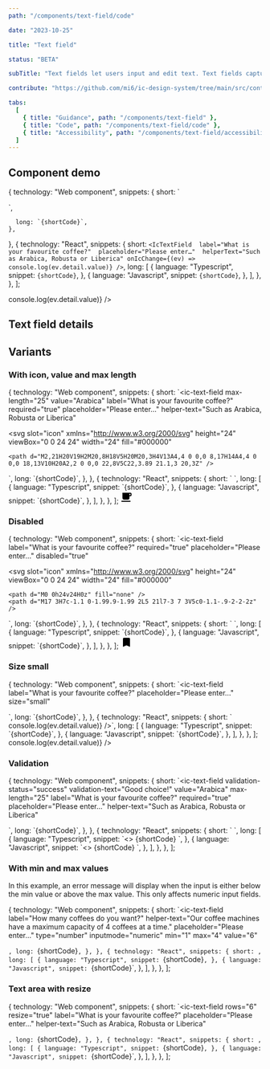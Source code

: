```yaml
---
path: "/components/text-field/code"

date: "2023-10-25"

title: "Text field"

status: "BETA"

subTitle: "Text fields let users input and edit text. Text fields capture a single line of text and text areas capture multiple lines of text."

contribute: "https://github.com/mi6/ic-design-system/tree/main/src/content/structured/components/text-field"

tabs:
  [
    { title: "Guidance", path: "/components/text-field" },
    { title: "Code", path: "/components/text-field/code" },
    { title: "Accessibility", path: "/components/text-field/accessibility" },
  ]
---
```



## Component demo

  {
    technology: "Web component",
    snippets: {
      short: `<ic-text-field 
    label="What is your favourite coffee?" 
    placeholder="Please enter…" 
    helper-text="Such as Arabica, Robusta or Liberica">
</ic-text-field>
<script>
  const textField = document.querySelector('ic-text-field');
  textfield.addEventListenter('icChange', (ev) => console.log(ev.detail.value));
</script>`,
      long: `{shortCode}`,
    },
  },
  {
    technology: "React",
    snippets: {
      short: `<IcTextField 
  label="What is your favourite coffee?" 
  placeholder="Please enter…" 
  helperText="Such as Arabica, Robusta or Liberica"
  onIcChange={(ev) => console.log(ev.detail.value)}
/>`,
      long: [
        {
          language: "Typescript",
          snippet: `{shortCode}`,
        },
        {
          language: "Javascript",
          snippet: `{shortCode}`,
        },
      ],
    },
  },
];

<ComponentPreview snippets={snippetsDefault}>
  <IcTextField
    label="What is your favourite coffee?"
    placeholder="Please enter…"
    helperText="Such as Arabica, Robusta or Liberica"
    onIcChange={(ev) => console.log(ev.detail.value)}
  />
</ComponentPreview>

## Text field details

<ComponentDetails component="ic-text-field" />

## Variants

### With icon, value and max length

  {
    technology: "Web component",
    snippets: {
      short: `<ic-text-field 
  max-length="25" 
  value="Arabica" 
  label="What is your favourite coffee?" 
  required="true" 
  placeholder="Please enter…" 
  helper-text="Such as Arabica, Robusta or Liberica" 
>
  <svg
    slot="icon"
    xmlns="http://www.w3.org/2000/svg"
    height="24"
    viewBox="0 0 24 24"
    width="24"
    fill="#000000"
  >
    <path d="M2,21H20V19H2M20,8H18V5H20M20,3H4V13A4,4 0 0,0 8,17H14A4,4 0 0,0 18,13V10H20A2,2 0 0,0 22,8V5C22,3.89 21.1,3 20,3Z" />
  </svg>
</ic-text-field>`,
      long: `{shortCode}`,
    },
  },
  {
    technology: "React",
    snippets: {
      short: `<IcTextField 
  maxLength={25} 
  value="Arabica" 
  label="What is your favourite coffee?" 
  required 
  placeholder="Please enter…" 
  helperText="Such as Arabica, Robusta or Liberica"
>
  <SlottedSVG
    slot="icon"
    xmlns="http://www.w3.org/2000/svg"
    height="24"
    viewBox="0 0 24 24"
    width="24"
    fill="#000000"
  >
    <path d="M2,21H20V19H2M20,8H18V5H20M20,3H4V13A4,4 0 0,0 8,17H14A4,4 0 0,0 18,13V10H20A2,2 0 0,0 22,8V5C22,3.89 21.1,3 20,3Z" />
  </SlottedSVG>
</IcTextField>`,
      long: [
        {
          language: "Typescript",
          snippet: `{shortCode}`,
        },
        {
          language: "Javascript",
          snippet: `{shortCode}`,
        },
      ],
    },
  },
];

<ComponentPreview snippets={snippetsIconValueMaxLength}>
  <IcTextField
    maxLength={25}
    value="Arabica"
    label="What is your favourite coffee?"
    required
    placeholder="Please enter…"
    helperText="Such as Arabica, Robusta or Liberica"
  >
    <svg
      slot="icon"
      xmlns="http://www.w3.org/2000/svg"
      height="24"
      viewBox="0 0 24 24"
      width="24"
      fill="#000000"
    >
      <path d="M2,21H20V19H2M20,8H18V5H20M20,3H4V13A4,4 0 0,0 8,17H14A4,4 0 0,0 18,13V10H20A2,2 0 0,0 22,8V5C22,3.89 21.1,3 20,3Z" />
    </svg>
  </IcTextField>
</ComponentPreview>

### Disabled

  {
    technology: "Web component",
    snippets: {
      short: `<ic-text-field
  label="What is your favourite coffee?"
  required="true"
  placeholder="Please enter…"
  disabled="true"
>
  <svg
    slot="icon"
    xmlns="http://www.w3.org/2000/svg"
    height="24"
    viewBox="0 0 24 24"
    width="24"
    fill="#000000"
  >
    <path d="M0 0h24v24H0z" fill="none" />
    <path d="M17 3H7c-1.1 0-1.99.9-1.99 2L5 21l7-3 7 3V5c0-1.1-.9-2-2-2z" />
  </svg>
</ic-text-field>`,
      long: `{shortCode}`,
    },
  },
  {
    technology: "React",
    snippets: {
      short: `<IcTextField
  label="What is your favourite coffee?"
  required
  placeholder="Please enter…"
  disabled
>
  <SlottedSVG
    slot="icon"
    xmlns="http://www.w3.org/2000/svg"
    height="24"
    viewBox="0 0 24 24"
    width="24"
    fill="#000000"
  >
    <path d="M0 0h24v24H0z" fill="none" />
    <path d="M17 3H7c-1.1 0-1.99.9-1.99 2L5 21l7-3 7 3V5c0-1.1-.9-2-2-2z" />
  </SlottedSVG>
</IcTextField>`,
      long: [
        {
          language: "Typescript",
          snippet: `{shortCode}`,
        },
        {
          language: "Javascript",
          snippet: `{shortCode}`,
        },
      ],
    },
  },
];

<ComponentPreview snippets={snippetsDisabled}>
  <IcTextField
    label="What is your favourite coffee?"
    required
    placeholder="Please enter…"
    disabled
  >
    <svg
      slot="icon"
      xmlns="http://www.w3.org/2000/svg"
      height="24"
      viewBox="0 0 24 24"
      width="24"
      fill="#000000"
    >
      <path d="M0 0h24v24H0z" fill="none" />
      <path d="M17 3H7c-1.1 0-1.99.9-1.99 2L5 21l7-3 7 3V5c0-1.1-.9-2-2-2z" />
    </svg>
  </IcTextField>
</ComponentPreview>

### Size small

  {
    technology: "Web component",
    snippets: {
      short: `<ic-text-field 
  label="What is your favourite coffee?" 
  placeholder="Please enter…" 
  size="small"
>
</ic-text-field>
<script>
  const textField = document.querySelector('ic-text-field');
  textfield.addEventListenter('icChange', (ev) => console.log(ev.detail.value));
</script>`,
      long: `{shortCode}`,
    },
  },
  {
    technology: "React",
    snippets: {
      short: `<IcTextField 
  label="What is your favourite coffee?" 
  placeholder="Please enter…" 
  size="small"
  onIcChange={(ev) => console.log(ev.detail.value)}
/>`,
      long: [
        {
          language: "Typescript",
          snippet: `{shortCode}`,
        },
        {
          language: "Javascript",
          snippet: `{shortCode}`,
        },
      ],
    },
  },
];

<ComponentPreview snippets={snippetsSmall}>
  <IcTextField
    label="What is your favourite coffee?"
    placeholder="Please enter…"
    size="small"
    onIcChange={(ev) => console.log(ev.detail.value)}
  />
</ComponentPreview>

### Validation

  {
    technology: "Web component",
    snippets: {
      short: `<ic-text-field 
  validation-status="success" 
  validation-text="Good choice!" 
  value="Arabica" max-length="25" 
  label="What is your favourite coffee?" 
  required="true" placeholder="Please enter…" 
  helper-text="Such as Arabica, Robusta or Liberica"
>
</ic-text-field>
<ic-text-field 
  validation-status="success" 
  validation-text="Good choice!" 
  validation-inline="true" 
  value="Arabica" 
  max-length="25" 
  label="What is your favourite coffee?" 
  required="true" placeholder="Please enter…" 
  helper-text="Such as Arabica, Robusta or Liberica"
>
</ic-text-field>
<ic-text-field 
  validation-status="warning" 
  validation-text="There’s only a few left! Order now to avoid missing out." 
  value="Arabica"
  max-length="25" 
  label="What is your favourite coffee?" 
  required="true" 
  placeholder="Please enter…" 
  helper-text="Such as Arabica, Robusta or Liberica"
>
</ic-text-field>
<ic-text-field 
  validation-status="error" 
  validation-text="now it has really gone to (coffee) pot" 
  value="Tea" 
  max-length="25" 
  label="What is your favourite coffee?" 
  required="true" 
  placeholder="Please enter…" 
  helper-text="Such as Arabica, Robusta or Liberica"
>
</ic-text-field>`,
      long: `{shortCode}`,
    },
  },
  {
    technology: "React",
    snippets: {
      short: `<IcTextField
  maxLength={25}
  value="Arabica"
  label="What is your favourite coffee?"
  required
  placeholder="Please enter…"
  helperText="Such as Arabica, Robusta or Liberica"
  validationStatus="success"
  validationText="Good choice!"
/>
<IcTextField
  maxLength={25}
  value="Arabica"
  label="What is your favourite coffee?"
  required
  placeholder="Please enter…"
  helperText="Such as Arabica, Robusta or Liberica"
  validationStatus="success"
  validationText="Good choice!"
  validationInline
/>
<IcTextField
  maxLength={25}
  value="Arabica"
  label="What is your favourite coffee?"
  required
  placeholder="Please enter…"
  helperText="Such as Arabica, Robusta or Liberica"
  validationStatus="warning"
  validationText="There’s only a few left! Order now to avoid missing out."
/>
<IcTextField
  maxLength={25}
  value="Tea"
  label="What is your favourite coffee?"
  required
  placeholder="Please enter…"
  helperText="Such as Arabica, Robusta or Liberica"
  validationStatus="error"
  validationText="Now it has really gone to (coffee) pot"
/>`,
      long: [
        {
          language: "Typescript",
          snippet: `<>
            {shortCode}
        </>`,
        },
        {
          language: "Javascript",
          snippet: `<>
            {shortCode}
        </>`,
        },
      ],
    },
  },
];

<ComponentPreview snippets={snippetsValidation}>
  <div style={{ display: "flex", flexDirection: "column", gap: "8px" }}>
    <IcTextField
      maxLength={25}
      value="Arabica"
      label="What is your favourite coffee?"
      required
      placeholder="Please enter…"
      helperText="Such as Arabica, Robusta or Liberica"
      validationStatus="success"
      validationText="Good choice!"
    />
    <IcTextField
      maxLength={25}
      value="Arabica"
      label="What is your favourite coffee?"
      required
      placeholder="Please enter…"
      helperText="Such as Arabica, Robusta or Liberica"
      validationStatus="success"
      validationText="Good choice!"
      validationInline
    />
    <IcTextField
      maxLength={25}
      value="Arabica"
      label="What is your favourite coffee?"
      required
      placeholder="Please enter…"
      helperText="Such as Arabica, Robusta or Liberica"
      validationStatus="warning"
      validationText="There’s only a few left! Order now to avoid missing out."
    />
    <IcTextField
      maxLength={25}
      value="Tea"
      label="What is your favourite coffee?"
      required
      placeholder="Please enter…"
      helperText="Such as Arabica, Robusta or Liberica"
      validationStatus="error"
      validationText="Now it has really gone to (coffee) pot"
    />
  </div>
</ComponentPreview>

### With min and max values

In this example, an error message will display when the input is either below the min value or above the max value. This only affects numeric input fields.

  {
    technology: "Web component",
    snippets: {
      short: `<ic-text-field
  label="How many coffees do you want?"
  helper-text="Our coffee machines have a maximum capacity of 4 coffees at a time."
  placeholder="Please enter…" 
  type="number"
  inputmode="numeric"
  min="1"
  max="4"
  value="6"
>
</ic-text-field>`,
      long: `{shortCode}`,
    },
  },
  {
    technology: "React",
    snippets: {
      short: `<IcTextField
  label="How many coffees do you want?"
  helperText="Our coffee machines have a maximum capacity of 4 coffees at a time."
  placeholder="Please enter…" 
  type="number"
  inputmode="numeric"
  min="1"
  max="4"
  value="6"
/>`,
      long: [
        {
          language: "Typescript",
          snippet: `{shortCode}`,
        },
        {
          language: "Javascript",
          snippet: `{shortCode}`,
        },
      ],
    },
  },
];

<ComponentPreview snippets={snippetsMinMax}>
  <IcTextField
    label="How many coffees do you want?"
    helperText="Our coffee machines have a maximum capacity of 4 coffees at a time."
    placeholder="Please enter…"
    type="number"
    inputmode="numeric"
    min="1"
    max="4"
    value="6"
  />
</ComponentPreview>

### Text area with resize

  {
    technology: "Web component",
    snippets: {
      short: `<ic-text-field 
  rows="6"
  resize="true" 
  label="What is your favourite coffee?" 
  placeholder="Please enter…" 
  helper-text="Such as Arabica, Robusta or Liberica"
>
</ic-text-field>`,
      long: `{shortCode}`,
    },
  },
  {
    technology: "React",
    snippets: {
      short: `<IcTextField 
  rows={6} 
  resize 
  label="What is your favourite coffee?" 
  placeholder="Please enter…" 
  helperText="Such as Arabica, Robusta or Liberica"
/>`,
      long: [
        {
          language: "Typescript",
          snippet: `{shortCode}`,
        },
        {
          language: "Javascript",
          snippet: `{shortCode}`,
        },
      ],
    },
  },
];

<ComponentPreview snippets={snippetsTextArea}>
  <IcTextField
    rows={6}
    resize
    label="What is your favourite coffee?"
    placeholder="Please enter…"
    helperText="Such as Arabica, Robusta or Liberica"
  />
</ComponentPreview>
